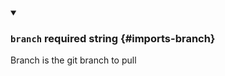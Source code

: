 
<details className="config-field" data-expandable="false" open>
<summary>

### `branch` <span className="config-field-required" data-required="false">required</span> <span className="config-field-type">string</span> <span className="config-field-default"></span> <span className="config-field-enum"></span> {#imports-branch}

Branch is the git branch to pull

</summary>



</details>
